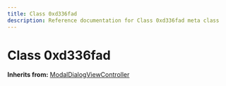 ```yaml
---
title: Class 0xd336fad
description: Reference documentation for Class 0xd336fad meta class
---
```



# Class 0xd336fad

**Inherits from:** [ModalDialogViewController](/classes/modaldialogviewcontroller)

<ClassDetails file="/db/classes/0xd336fad.abb2fea12334.json" />
